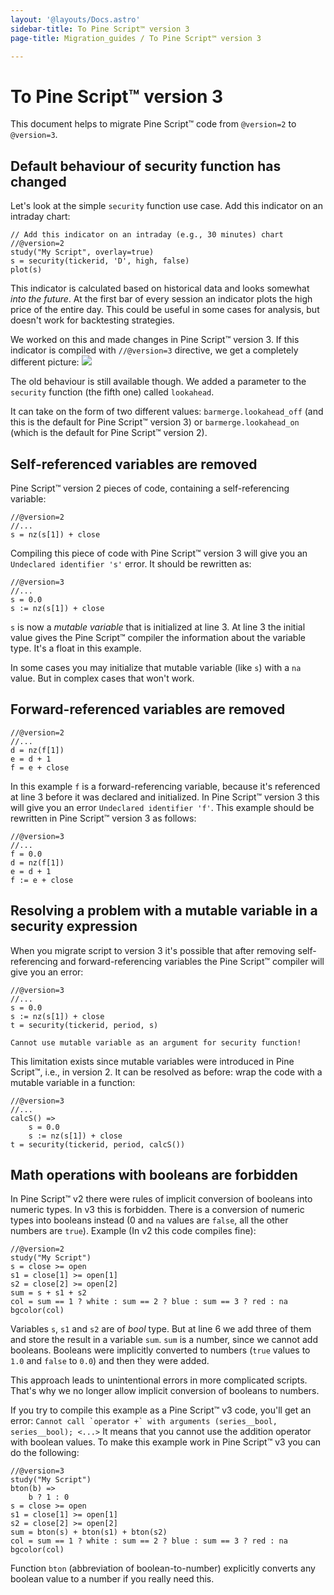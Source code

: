 ```yaml
---
layout: '@layouts/Docs.astro'
sidebar-title: To Pine Script™ version 3
page-title: Migration_guides / To Pine Script™ version 3

---
```


# To Pine Script™ version 3 

This document helps to migrate Pine Script™ code from `@version=2` to
`@version=3`.

## Default behaviour of security function has changed

Let\'s look at the simple `security` function use case. Add this
indicator on an intraday chart:

``` pine
// Add this indicator on an intraday (e.g., 30 minutes) chart
//@version=2
study("My Script", overlay=true)
s = security(tickerid, 'D', high, false)
plot(s)
```

This indicator is calculated based on historical data and looks somewhat
*into the future*. At the first bar of every session an indicator plots
the high price of the entire day. This could be useful in some cases for
analysis, but doesn\'t work for backtesting strategies.

We worked on this and made changes in Pine Script™ version 3. If this
indicator is compiled with `//@version=3` directive, we get a completely
different picture: ![](@assets/migration_guides/V3.png)

The old behaviour is still available though. We added a parameter to the
`security` function (the fifth one) called `lookahead`.

It can take on the form of two different values:
`barmerge.lookahead_off` (and this is the default for Pine Script™
version 3) or `barmerge.lookahead_on` (which is the default for Pine
Script™ version 2).

## Self-referenced variables are removed

Pine Script™ version 2 pieces of code, containing a self-referencing
variable:

``` pine
//@version=2
//...
s = nz(s[1]) + close
```

Compiling this piece of code with Pine Script™ version 3 will give you
an `Undeclared identifier 's'` error. It should be rewritten as:

``` pine
//@version=3
//...
s = 0.0
s := nz(s[1]) + close
```

`s` is now a *mutable variable* that is initialized at line 3. At line 3
the initial value gives the Pine Script™ compiler the information about
the variable type. It\'s a float in this example.

In some cases you may initialize that mutable variable (like `s`) with a
`na` value. But in complex cases that won\'t work.

## Forward-referenced variables are removed

``` pine
//@version=2
//...
d = nz(f[1])
e = d + 1
f = e + close
```

In this example `f` is a forward-referencing variable, because it\'s
referenced at line 3 before it was declared and initialized. In Pine
Script™ version 3 this will give you an error
`Undeclared identifier 'f'`. This example should be rewritten in Pine
Script™ version 3 as follows:

``` pine
//@version=3
//...
f = 0.0
d = nz(f[1])
e = d + 1
f := e + close
```

## Resolving a problem with a mutable variable in a security expression

When you migrate script to version 3 it\'s possible that after removing
self-referencing and forward-referencing variables the Pine Script™
compiler will give you an error:

``` pine
//@version=3
//...
s = 0.0
s := nz(s[1]) + close
t = security(tickerid, period, s)
```

`Cannot use mutable variable as an argument for security function!`

This limitation exists since mutable variables were introduced in Pine
Script™, i.e., in version 2. It can be resolved as before: wrap the code
with a mutable variable in a function:

``` pine
//@version=3
//...
calcS() =>
    s = 0.0
    s := nz(s[1]) + close
t = security(tickerid, period, calcS())
```

## Math operations with booleans are forbidden

In Pine Script™ v2 there were rules of implicit conversion of booleans
into numeric types. In v3 this is forbidden. There is a conversion of
numeric types into booleans instead (0 and `na` values are `false`, all
the other numbers are `true`). Example (In v2 this code compiles fine):

``` pine
//@version=2
study("My Script")
s = close >= open
s1 = close[1] >= open[1]
s2 = close[2] >= open[2]
sum = s + s1 + s2
col = sum == 1 ? white : sum == 2 ? blue : sum == 3 ? red : na
bgcolor(col)
```

Variables `s`, `s1` and `s2` are of *bool* type. But at line 6 we add
three of them and store the result in a variable `sum`. `sum` is a
number, since we cannot add booleans. Booleans were implicitly converted
to numbers (`true` values to `1.0` and `false` to `0.0`) and then they
were added.

This approach leads to unintentional errors in more complicated scripts.
That\'s why we no longer allow implicit conversion of booleans to
numbers.

If you try to compile this example as a Pine Script™ v3 code, you\'ll
get an error:
`` Cannot call `operator +` with arguments (series__bool, series__bool); <...> ``
It means that you cannot use the addition operator with boolean values.
To make this example work in Pine Script™ v3 you can do the following:

``` pine
//@version=3
study("My Script")
bton(b) =>
    b ? 1 : 0
s = close >= open
s1 = close[1] >= open[1]
s2 = close[2] >= open[2]
sum = bton(s) + bton(s1) + bton(s2)
col = sum == 1 ? white : sum == 2 ? blue : sum == 3 ? red : na
bgcolor(col)
```

Function `bton` (abbreviation of boolean-to-number) explicitly converts
any boolean value to a number if you really need this.


